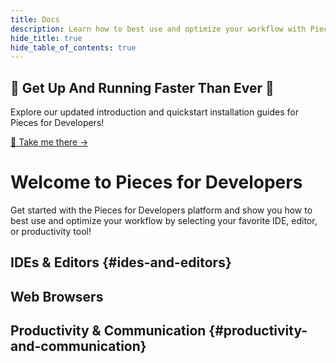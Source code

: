 ```yaml
---
title: Docs
description: Learn how to best use and optimize your workflow with Pieces for Developers! Read the sections in sequential order or click the links in the navigation on the right to get directly to the topic you need.
hide_title: true
hide_table_of_contents: true
---
```



<div style={{ marginBottom: "24px" }} />

<div style={{
  backgroundColor: "#fff",
  padding: "2rem",
  borderRadius: "8px",
  border: "1px solid #eaeaea",
  boxShadow: "0 1px 3px rgba(0,0,0,0.08)",
  textAlign: "center",
  marginBottom: "2rem",
  color: "#333" // Set a default text color for the container
}}>
  <h2 style={{ margin: "0 0 1rem", color: "#333" }}>
    🏁 Get Up And Running Faster Than Ever 🏁
  </h2>
  <p style={{ margin: "0", fontSize: "1.1rem", lineHeight: "1.5", color: "#333" }}>
    Explore our updated introduction and quickstart installation guides for Pieces for Developers!
  </p>
  <p style={{ margin: "0" }}>
    <a href="https://docs.pieces.app/products/meet-pieces" 
       style={{
         color: "#1b9aaa",
         textDecoration: "none",
         fontWeight: "500",
         display: "inline-block",
         marginTop: "0.5rem",
         lineHeight: "1.2",
         padding: "0"
       }}
    >
      🎉 Take me there →
    </a>
  </p>
</div>

# Welcome to Pieces for Developers

Get started with the Pieces for Developers platform and show you how to best use and optimize your workflow by selecting your favorite IDE, editor, or productivity tool!

<Grid cols={2}>
  <CardWithCTA icon={'/assets/pieces_logos/black_circle.png'} darkIcon={'/assets/pieces_logos/white_circle.png'} title={'Desktop App'} description={'The Flagship Desktop App for Pieces for Developers'} href={'/installation-getting-started/what-am-i-installing'} />
  <CardWithCTA icon={'/assets/pieces_os_light_logo.png'} darkIcon={'/assets/pieces_os_dark_logo.png'} title={'Pieces OS'} description={'The OS-level application that powers Pieces for Developers'} href={'/installation-getting-started/pieces-os'} />
</Grid>

## IDEs & Editors {#ides-and-editors}

<Grid cols={3}>
  <CardWithoutCTA icon={'/assets/vscode_logo.png'} title={'VS Code'} href={'/extensions-plugins/vscode'} />
  <CardWithoutCTA icon={'/assets/jetbrains_logo.png'} title={'JetBrains'} href={'/extensions-plugins/jetbrains'} />
  <CardWithoutCTA icon={'/assets/visual_studio_logo.png'} title={'Visual Studio'} href={'/extensions-plugins/visual-studio'} />
  <CardWithoutCTA icon={'/assets/jupyterlab_logo.png'} title={'JupyterLab'} href={'/extensions-plugins/jupyterlab'} />
  <CardWithoutCTA icon={'/assets/ads_logo.png'} title={'Azure Data Studio'} href={'/extensions-plugins/azure-data-studio'} />
  <CardWithoutCTA icon={'/assets/sublime_logo.png'} title={'Sublime Text'} href={'/extensions-plugins/sublime'} />
  <CardWithoutCTA icon={'/assets/neovim_logo.png'} title={'Neovim'} href={'/extensions-plugins/neovim'} />
</Grid>

## Web Browsers

<Grid cols={3}>
  <CardWithoutCTA icon={'/assets/chrome_logo.png'} title={'Google Chrome'} href={'/extensions-plugins/web-extension'} />
  <CardWithoutCTA icon={'/assets/firefox_logo.png'} title={'Mozilla Firefox'} href={'/extensions-plugins/web-extension'} />
  <CardWithoutCTA icon={'/assets/brave_logo.png'} title={'Brave'} href={'/extensions-plugins/web-extension'} />
  <CardWithoutCTA icon={'/assets/opera_logo.png'} title={'Opera'} href={'/extensions-plugins/web-extension'} />
  <CardWithoutCTA icon={'/assets/edge_logo.png'} title={'Microsoft Edge'} href={'/extensions-plugins/web-extension'} />
</Grid>

## Productivity & Communication {#productivity-and-communication}

<Grid cols={3}>
  <CardWithoutCTA icon={'/assets/obsidian_logo.png'} title={'Obsidian'} href={'/extensions-plugins/obsidian'} />
  <CardWithoutCTA icon={'/assets/pieces_logos/black_circle.png'} darkIcon={'/assets/pieces_logos/white_circle.png'} title={'Pieces CLI'} href={'/extensions-plugins/cli'} />
  <CardWithoutCTA icon={'/assets/raycast_logo.png'} title={'Raycast'} href={'/extensions-plugins/raycast'} />
  <CardWithoutCTA icon={'/assets/teams_logo.png'} title={'Microsoft Teams'} href={'/extensions-plugins/teams'} />
</Grid>
